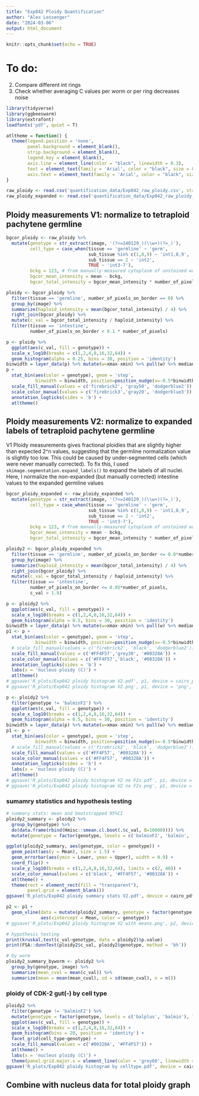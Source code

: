 ```yaml
---
title: "Exp042 Ploidy Quantification"
author: "Alex Lessenger"
date: "2024-03-06"
output: html_document
---
```


```r
knitr::opts_chunk$set(echo = TRUE)
```

# To do:
2. Compare different int rings
3. Check whether averaging C values per worm or per ring decreases noise

```r
library(tidyverse)
library(ggbeeswarm)
library(extrafont)
loadfonts('pdf', quiet = T)

atltheme = function() {
  theme(legend.position = 'none',
        panel.background = element_blank(),
        strip.background = element_blank(), 
        legend.key = element_blank(),
        axis.line = element_line(color = "black", linewidth = 0.3),
        text = element_text(family = 'Arial', color = "black", size = 8),
        axis.text = element_text(family = 'Arial', color = "black", size = 8))
}
```

```r
raw_ploidy <- read.csv('quantification_data/Exp042_raw_ploidy.csv', stringsAsFactors = F)
raw_ploidy_expanded <- read.csv('quantification_data/Exp042_raw_ploidy_expanded1.csv', stringsAsFactors = F)
```

## Ploidy measurements V1: normalize to tetraploid pachytene germline
```r
bgcor_ploidy <- raw_ploidy %>%
  mutate(genotype = str_extract(image, '(?<=240129_)(\\w+)(?=_)'),
         cell_type = case_when(tissue == 'germline' ~ 'germ',
                               sub_tissue %in% c(1,8,9) ~ 'int1,8,9',
                               sub_tissue == 2 ~ 'int2',
                               TRUE ~ 'int3-7'),
         bckg = 123, # from manually-measured cytoplasm of unstained worms
         bgcor_mean_intensity = mean - bckg,
         bgcor_total_intensity = bgcor_mean_intensity * number_of_pixels)

ploidy <- bgcor_ploidy %>%
  filter(tissue == 'germline', number_of_pixels_on_border == 0) %>%
  group_by(image) %>%
  summarize(haploid_intensity = mean(bgcor_total_intensity) / 4) %>%
  right_join(bgcor_ploidy) %>%
  mutate(c_val = bgcor_total_intensity / haploid_intensity) %>%
  filter(tissue == 'intestine',
         number_of_pixels_on_border < 0.1 * number_of_pixels)
```

```r
p <- ploidy %>%
  ggplot(aes(c_val, fill = genotype)) +
  scale_x_log10(breaks = c(1,2,4,8,16,32,64)) +
  geom_histogram(alpha = 0.25, bins = 30, position = 'identity')
binwidth = layer_data(p) %>% mutate(w=xmax-xmin) %>% pull(w) %>% median
p +
  stat_bin(aes(color = genotype), geom = 'step',
           binwidth = binwidth, position=position_nudge(x=-0.5*binwidth)) +
  scale_fill_manual(values = c('firebrick2', 'gray50', 'dodgerblue2')) +
  scale_color_manual(values = c('firebrick3','gray20', 'dodgerblue3')) +
  annotation_logticks(sides = 'b') +
  atltheme() 
```

## Ploidy measurements V2: normalize to expanded labels of tetraploid pachytene germline
V1 Ploidy measurements gives fractional ploidies that are slightly higher than expected 2^n values, suggesting that the germline normalization value is slightly too low. This could be caused by under-segmented cells (which were never manually corrected). To fix this, I used `skimage.segmentation.expand_labels()` to expand the labels of all nuclei. Here, I normalize the non-expanded (but manually corrected) intestine values to the expanded germline values
```r
bgcor_ploidy_expanded <- raw_ploidy_expanded %>%
  mutate(genotype = str_extract(image, '(?<=240129_)(\\w+)(?=_)'),
         cell_type = case_when(tissue == 'germline' ~ 'germ',
                               sub_tissue %in% c(1,8,9) ~ 'int1,8,9',
                               sub_tissue == 2 ~ 'int2',
                               TRUE ~ 'int3-7'),
         bckg = 123, # from manually-measured cytoplasm of unstained worms
         bgcor_mean_intensity = mean - bckg,
         bgcor_total_intensity = bgcor_mean_intensity * number_of_pixels)

ploidy2 <- bgcor_ploidy_expanded %>%
  filter(tissue == 'germline', number_of_pixels_on_border <= 0.0*number_of_pixels) %>%
  group_by(image) %>%
  summarize(haploid_intensity = mean(bgcor_total_intensity) / 4) %>%
  right_join(bgcor_ploidy) %>%
  mutate(c_val = bgcor_total_intensity / haploid_intensity) %>%
  filter(tissue == 'intestine',
         number_of_pixels_on_border <= 0.05*number_of_pixels,
         c_val > 1.8)

p <- ploidy2 %>%
  ggplot(aes(c_val, fill = genotype)) +
  scale_x_log10(breaks = c(1,2,4,8,16,32,64)) +
  geom_histogram(alpha = 0.5, bins = 30, position = 'identity')
binwidth = layer_data(p) %>% mutate(w=xmax-xmin) %>% pull(w) %>% median
p1 <- p +
  stat_bin(aes(color = genotype), geom = 'step',
           binwidth = binwidth, position=position_nudge(x=-0.5*binwidth)) +
  # scale_fill_manual(values = c('firebrick2', 'black', 'dodgerblue2')) +
  scale_fill_manual(values = c('#FF4F57','grey30', '#00328A')) +
  scale_color_manual(values = c('#FF4F57','black', '#00328A')) +
  annotation_logticks(sides = 'b') +
  labs(x = 'nucleus ploidy (C)') +
  atltheme() 
# ggsave('R_plots/Exp042 ploidy histogram V2.pdf', p1, device = cairo_pdf, units = 'in', width = 3.2, height = 1.9)
# ggsave('R_plots/Exp042 ploidy histogram V2.png', p1, device = 'png', units = 'in', width = 3.2, height = 1.9, dpi = 300)
```

```r
p <- ploidy2 %>%
  filter(genotype != 'balminF2') %>%
  ggplot(aes(c_val, fill = genotype)) +
  scale_x_log10(breaks = c(1,2,4,8,16,32,64)) +
  geom_histogram(alpha = 0.5, bins = 30, position = 'identity')
binwidth = layer_data(p) %>% mutate(w=xmax-xmin) %>% pull(w) %>% median
p1 <- p +
  stat_bin(aes(color = genotype), geom = 'step',
           binwidth = binwidth, position=position_nudge(x=-0.5*binwidth)) +
  # scale_fill_manual(values = c('firebrick2', 'black', 'dodgerblue2')) +
  scale_fill_manual(values = c('#FF4F57', '#00328A')) +
  scale_color_manual(values = c('#FF4F57', '#00328A')) +
  annotation_logticks(sides = 'b') +
  labs(x = 'nucleus ploidy (C)') +
  atltheme() 
# ggsave('R_plots/Exp042 ploidy histogram V2 no F2s.pdf', p1, device = cairo_pdf, units = 'in', width = 3.2, height = 1.9)
# ggsave('R_plots/Exp042 ploidy histogram V2 no F2s.png', p1, device = 'png', units = 'in', width = 3.2, height = 1.9, dpi = 300)
```

### sumamry statistics and hypothesis testing
```r
# summary stats: mean and bootstrapped 95%CI
ploidy2_summary <- ploidy2 %>%
  group_by(genotype) %>%
  do(data.frame(rbind(Hmisc::smean.cl.boot(.$c_val, B=10000)))) %>%
  mutate(genotype = factor(genotype, levels = c('balminF2', 'balmin', 'balplus')))

ggplot(ploidy2_summary, aes(genotype, color = genotype)) +
  geom_point(aes(y = Mean), size = 1.5) +
  geom_errorbar(aes(ymin = Lower, ymax = Upper), width = 0.9) +
  coord_flip() +
  scale_y_log10(breaks = c(1,2,4,8,16,32,64), limits = c(2, 40)) +
  scale_color_manual(values = c('black', '#FF4F57', '#00328A')) +
  atltheme() +
  theme(rect = element_rect(fill = "transparent"),
        panel.grid = element_blank())
ggsave('R_plots/Exp042 ploidy summary stats V2.pdf', device = cairo_pdf, units = 'in', width = 3.2485, height = 1)

p2 <- p1 + 
  geom_vline(data = mutate(ploidy2_summary, genotype = factor(genotype, levels = c('balmin', 'balminF2', 'balplus'))),
             aes(xintercept = Mean, color = genotype))
# ggsave('R_plots/Exp042 ploidy histogram V2 with means.png', p2, device = 'png', units = 'in', width = 3.2, height = 1.9, dpi = 300)

# hypothesis testing
print(kruskal.test(c_val~genotype, data = ploidy2)$p.value)
print(FSA::dunnTest(ploidy2$c_val, ploidy2$genotype, method = 'bh'))

# by worm
ploidy2_summary_byworm <- ploidy2 %>%
  group_by(genotype, image) %>%
  summarize(mean_cval = mean(c_val)) %>%
  summarize(mean = mean(mean_cval), sd = sd(mean_cval), n = n())

```

### ploidy of CDK-2 gut(-) by cell type
```r
ploidy2 %>%
  filter(genotype != 'balminF2') %>%
  mutate(genotype = factor(genotype, levels = c('balplus', 'balmin'), labels = c('control', 'CDK-2gut(-)'))) %>%
  ggplot(aes(c_val, fill = genotype)) +
  scale_x_log10(breaks = c(1,2,4,8,16,32,64)) +
  geom_histogram(bins = 20, position = 'identity') +
  facet_grid(cell_type~genotype) +
  scale_fill_manual(values = c('#00328A', '#FF4F57')) +
  atltheme() +
  labs(x = 'nucleus ploidy (C)') +
  theme(panel.grid.major.x = element_line(color = 'grey60', linewidth = 0.1))
ggsave('R_plots/Exp042 ploidy histogram by celltype.pdf', device = cairo_pdf, units = 'in', width = 3.9, height = 2.5)
```

## Combine with nucleus data for total ploidy graph

